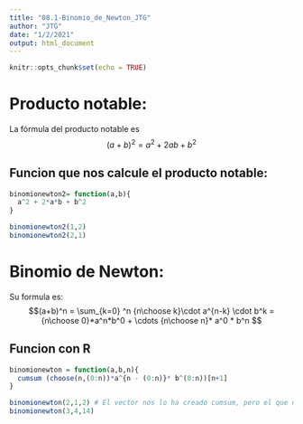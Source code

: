 ```yaml
---
title: "08.1-Binomio_de_Newton_JTG"
author: "JTG"
date: "1/2/2021"
output: html_document
---
```


```r
knitr::opts_chunk$set(echo = TRUE)
```

# Producto notable:

La fórmula del producto notable es $$(a+b)^2 = a^2 + 2ab + b^2$$

## Funcion que nos calcule el producto notable:

```r
binomionewton2= function(a,b){
  a^2 + 2*a*b + b^2
}

binomionewton2(1,2)
binomionewton2(2,1)
```
# Binomio de Newton:

Su formula es: $$(a+b)^n = \sum_{k=0} ^n {n\choose k}\cdot a^{n-k} \cdot b^k = {n\choose 0}*a^n*b^0 + \cdots {n\choose n}* a^0 * b^n $$

## Funcion con R
```r

binomionewton = function(a,b,n){
  cumsum (choose(n,(0:n))*a^{n - (0:n)}* b^(0:n))[n+1]
}

binomionewton(2,1,2) # El vector nos lo ha creado cumsum, pero el que nos interesa es el último, que es el resultado del binomio de Newton (la suma de todos sus componentes). Le faltaría llamar a la ultima entrada, y siempre habría alguna más (n).Para ello se añade [n+1] en la funcion.
binomionewton(3,4,14)
```

